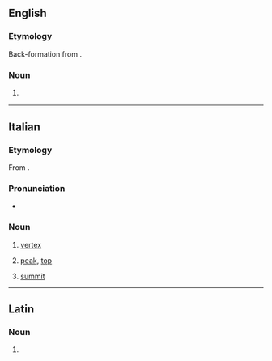 {{also|vértice}}

==English==

===Etymology===
Back-formation from {{m|en|vertices}}.

===Noun===
{{en-noun}}

# {{lb|en|non-standard}} {{alternative form of|en|vertex}}

----

==Italian==

===Etymology===
From {{der|it|la|vertex}}.

===Pronunciation===
* {{it-IPA|vèrtice}}

===Noun===
{{it-noun|m}}

# {{lb|it|geometry}} [[vertex]]
# {{lb|it|also|figuratively}} [[peak]], [[top]]
#: {{syn|it|vetta}}
# {{lb|it|by extension|politics}} [[summit]] {{gloss|gathering or assembly of leaders}}

----

==Latin==

===Noun===
{{la-noun-form|vertice}}

# {{inflection of|la|vertex||abl|s}}